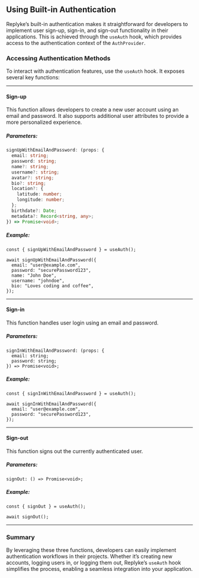 
## Using Built-in Authentication

Replyke’s built-in authentication makes it straightforward for developers to implement user sign-up, sign-in, and sign-out functionality in their applications. This is achieved through the `useAuth` hook, which provides access to the authentication context of the `AuthProvider`.

### Accessing Authentication Methods

To interact with authentication features, use the `useAuth` hook. It exposes several key functions:

----------

#### **Sign-up**

This function allows developers to create a new user account using an email and password. It also supports additional user attributes to provide a more personalized experience.

##### Parameters:

```typescript
signUpWithEmailAndPassword: (props: {
  email: string;
  password: string;
  name?: string;
  username?: string;
  avatar?: string;
  bio?: string;
  location?: {
    latitude: number;
    longitude: number;
  };
  birthdate?: Date;
  metadata?: Record<string, any>;
}) => Promise<void>;
``` 

##### Example:

```
const { signUpWithEmailAndPassword } = useAuth();

await signUpWithEmailAndPassword({
  email: "user@example.com",
  password: "securePassword123",
  name: "John Doe",
  username: "johndoe",
  bio: "Loves coding and coffee",
});
``` 

----------

#### **Sign-in**

This function handles user login using an email and password.

##### Parameters:

```
signInWithEmailAndPassword: (props: {
  email: string;
  password: string;
}) => Promise<void>;
``` 

##### Example:

```
const { signInWithEmailAndPassword } = useAuth();

await signInWithEmailAndPassword({
  email: "user@example.com",
  password: "securePassword123",
});
``` 

----------

#### **Sign-out**

This function signs out the currently authenticated user.

##### Parameters:


```
signOut: () => Promise<void>;
```

##### Example:

```
const { signOut } = useAuth();

await signOut();
```

----------

### Summary

By leveraging these three functions, developers can easily implement authentication workflows in their projects. Whether it’s creating new accounts, logging users in, or logging them out, Replyke’s `useAuth` hook simplifies the process, enabling a seamless integration into your application.